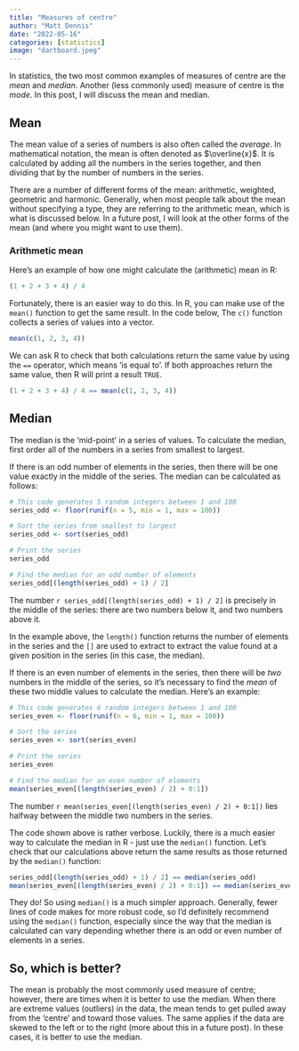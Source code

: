```yaml
---
title: "Measures of centre"
author: "Matt Dennis"
date: "2022-05-16"
categories: [statistics]
image: "dartboard.jpeg"
---
```


In statistics, the two most common examples of measures of centre are the *mean* and *median*.  Another (less commonly used) measure of centre is the *mode*.  In this post, I will discuss the mean and median.  

## Mean

The mean value of a series of numbers is also often called the *average*.  In mathematical notation, the mean is often denoted as $\overline{x}$.  It is calculated by adding all the numbers in the series together, and then dividing that by the number of numbers in the series.

There are a number of different forms of the mean: arithmetic, weighted, geometric and harmonic.  Generally, when most people talk about the mean without specifying a type, they are referring to the arithmetic mean, which is what is discussed below.  In a future post, I will look at the other forms of the mean (and where you might want to use them).

### Arithmetic mean

Here's an example of how one might calculate the (arithmetic) mean in R:

```r
(1 + 2 + 3 + 4) / 4
```

Fortunately, there is an easier way to do this.  In R, you can make use of the `mean()` function to get the same result.  In the code below, The `c()` function collects a series of values into a vector.

```r
mean(c(1, 2, 3, 4))
```

We can ask R to check that both calculations return the same value by using the `==` operator, which means 'is equal to'.  If both approaches return the same value, then R will print a result `TRUE`.

```r
(1 + 2 + 3 + 4) / 4 == mean(c(1, 2, 3, 4))
```

## Median

The median is the 'mid-point' in a series of values.  To calculate the median, first order all of the numbers in a series from smallest to largest.

If there is an odd number of elements in the series, then there will be one value exactly in the middle of the series.  The median can be calculated as follows:

```r
# This code generates 5 random integers between 1 and 100
series_odd <- floor(runif(n = 5, min = 1, max = 100))

# Sort the series from smallest to largest
series_odd <- sort(series_odd)

# Print the series
series_odd

# Find the median for an odd number of elements
series_odd[(length(series_odd) + 1) / 2]
```

The number `r series_odd[(length(series_odd) + 1) / 2]` is precisely in the middle of the series: there are two numbers below it, and two numbers above it.  

In the example above, the `length()` function returns the number of elements in the series and the `[]` are used to extract to extract the value found at a given position in the series (in this case, the median).

If there is an even number of elements in the series, then there will be *two* numbers in the middle of the series, so it's necessary to find the *mean* of these two middle values to calculate the median.  Here's an example:

```r
# This code generates 6 random integers between 1 and 100
series_even <- floor(runif(n = 6, min = 1, max = 100))

# Sort the series
series_even <- sort(series_even)

# Print the series
series_even

# Find the median for an even number of elements
mean(series_even[(length(series_even) / 2) + 0:1])
```

The number `r mean(series_even[(length(series_even) / 2) + 0:1])` lies halfway between the middle two numbers in the series.

The code shown above is rather verbose.  Luckily, there is a much easier way to calculate the median in R - just use the `median()` function.  Let's check that our calculations above return the same results as those returned by the `median()` function:

```r
series_odd[(length(series_odd) + 1) / 2] == median(series_odd)
mean(series_even[(length(series_even) / 2) + 0:1]) == median(series_even)
```

They do!  So using `median()` is a much simpler approach.  Generally, fewer lines of code makes for more robust code, so I'd definitely recommend using the `median()` function, especially since the way that the median is calculated can vary depending whether there is an odd or even number of elements in a series.

## So, which is better?

The mean is probably the most commonly used measure of centre; however, there are times when it is better to use the median.  When there are extreme values (outliers) in the data, the mean tends to get pulled away from the 'centre' and toward those values.  The same applies if the data are skewed to the left or to the right (more about this in a future post).  In these cases, it is better to use the median.
